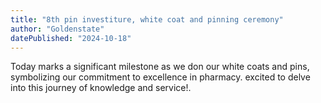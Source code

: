 ```yaml
---
title: "8th pin investiture, white coat and pinning ceremony"
author: "Goldenstate"
datePublished: "2024-10-18"
---
```


Today marks a significant milestone as we don our white coats and pins, symbolizing our commitment to excellence in pharmacy. excited to delve into this journey of knowledge and service!.